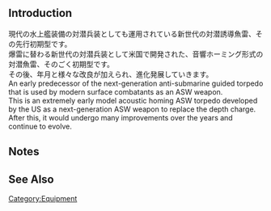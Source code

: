 {{EquipmentInfo}}

==Introduction==
現代の水上艦装備の対潜兵装としても運用されている新世代の対潜誘導魚雷、その先行初期型です。<br>
爆雷に替わる新世代の対潜兵装として米国で開発された、音響ホーミング形式の対潜魚雷、そのごく初期型です。<br>
その後、年月と様々な改良が加えられ、進化発展していきます。<br>

An early predecessor of the next-generation anti-submarine guided torpedo that is used by modern surface combatants as an ASW weapon.<br>
This is an extremely early model acoustic homing ASW torpedo developed by the US as a next-generation ASW weapon to replace the depth charge.<br>
After this, it would undergo many improvements over the years and continue to evolve.

==Notes==

==See Also==
{{Equipmentlist}}
[[Category:Equipment]]